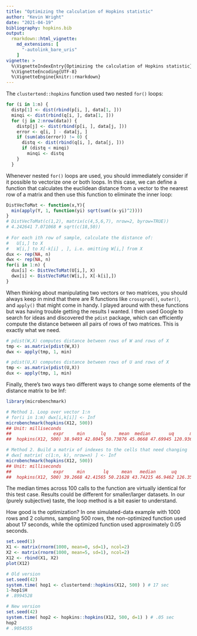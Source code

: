 ---
title: "Optimizing the calculation of Hopkins statistic"
author: "Kevin Wright"
date: "2021-04-19"
bibliography: hopkins.bib
output: 
  rmarkdown::html_vignette:
    md_extensions: [ 
      "-autolink_bare_uris" 
    ]
vignette: >
  %\VignetteIndexEntry{Optimizing the calculation of Hopkins statistic}
  %\VignetteEncoding{UTF-8}
  %\VignetteEngine{knitr::rmarkdown}
---

The `clustertend::hopkins` function used two nested `for()` loops:

```{r, eval=FALSE}
for (i in 1:n) {
  distp[1] <- dist(rbind(p[i, ], data[1, ]))
  minqi <- dist(rbind(q[i, ], data[1, ]))
  for (j in 2:nrow(data)) {
    distp[j] <- dist(rbind(p[i, ], data[j, ]))
    error <- q[i, ] - data[j, ]
    if (sum(abs(error)) != 0) {
      distq <- dist(rbind(q[i, ], data[j, ]))
      if (distq < minqi) 
        minqi <- distq
    }
  }
```

Whenever nested `for()` loops are used, you should immediately consider if it possible to vectorize one or both loops. In this case, we can define a function that calculates the euclidean distance from a vector to the nearest row of a matrix and then use this function to eliminate the inner loop:

```{r, eval=FALSE}
DistVecToMat <- function(x,Y){
  min(apply(Y, 1, function(yi) sqrt(sum((x-yi)^2))))
}
# DistVecToMat(c(1,2), matrix(c(4,5,6,7), nrow=2, byrow=TRUE))
# 4.242641 7.071068 # sqrt(c(18,50)) 
    
# For each ith row of sample, calculate the distance of:
#   U[i,] to X
#   W[i,] to X[-k[i] , ], i.e. omitting W[i,] from X
dux <- rep(NA, n)
dwx <- rep(NA, n)
for(i in 1:n) {
  dux[i] <- DistVecToMat(U[i,], X)
  dwx[i] <- DistVecToMat(W[i,], X[-k[i],])
}
```

When thinking about manipulating two vectors or two matrices, you should always keep in mind that there are R functions like `crossprod()`, `outer()`, and `apply()` that might come in handy. I played around with these functions but was having trouble getting the results I wanted. I then used Google to search for ideas and discovered the `pdist` package, which can efficiently compute the distance between all pairs of rows of two matrices. This is exactly what we need.

```{r, eval=FALSE}
# pdist(W,X) computes distance between rows of W and rows of X
tmp <- as.matrix(pdist(W,X))
dwx <- apply(tmp, 1, min)

# pdist(U,X) computes distance between rows of U and rows of X
tmp <- as.matrix(pdist(U,X))
dux <- apply(tmp, 1, min)
```

Finally, there's two ways two different ways to change some elements of the distance matrix to be Inf:

```{r, eval=FALSE}
library(microbenchmark)

# Method 1. Loop over vector 1:n
# for(i in 1:m) dwx[i,k[i]] <- Inf
microbenchmark(hopkins(X12, 500))
## Unit: milliseconds
##                expr     min      lq     mean  median       uq      max neval
##  hopkins(X12, 500) 38.9493 42.8045 50.73876 45.0668 47.69945 120.9366   100

# Method 2. Build a matrix of indexes to the cells that need changing
# dwx[ matrix( c(1:n, k), nrow=n) ] <- Inf
microbenchmark(hopkins(X12, 500))
## Unit: milliseconds
##                expr     min       lq     mean   median      uq      max neval
##  hopkins(X12, 500) 39.2668 42.41565 50.21628 43.74215 46.9462 126.3522   100
```

The median times across 100 calls to the function are virtually identical for this test case. Results could be different for smaller/larger datasets. In our (purely subjective) taste, the loop method is a bit easier to understand.

How good is the optimization? In one simulated-data example with 1000 rows and 2 columns, sampling 500 rows, the non-optimized function used about 17 seconds, while the optimized function used approximately 0.05 seconds.

```{r, eval=FALSE, echo=FALSE}
set.seed(1)
X1 <- matrix(rnorm(1000, mean=0, sd=1), ncol=2)
X2 <- matrix(rnorm(1000, mean=5, sd=1), ncol=2)
X12 <- rbind(X1, X2)
plot(X12)

# Old version
set.seed(42)
system.time( hop1 <- clustertend::hopkins(X12, 500) ) # 17 sec
1-hop1$H
# .8994528

# New version
set.seed(42)
system.time( hop2 <- hopkins::hopkins(X12, 500, d=1) ) # .05 sec
hop2
# .9054555
```
